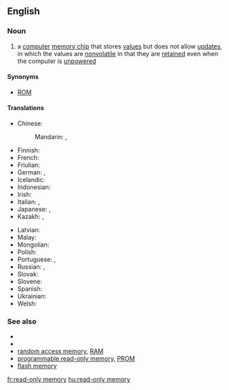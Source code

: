==English==

===Noun===
{{en-noun|head=[[read-only]] [[memory]]|-}}

# {{context|computing|lang=en}} a [[computer]] [[memory chip]] that stores [[value]]s but does not allow [[update]]s, in which the values are [[nonvolatile]] in that they are [[retain]]ed even when the computer is [[unpowered]]

====Synonyms====
* [[ROM]]

====Translations====
{{trans-top|memory chip that stores values but doesn't allow updates}}
* Chinese:
*: Mandarin: {{qualifier|ROC}} {{t|cmn|唯讀記憶體|tr=wéi dú jìyì tǐ|sc=Hani}}, {{qualifier|PRC}} {{t|cmn|只读内存|tr=zhǐ dú nèicún|sc=Hani}}
* Finnish: {{t+|fi|lukumuisti}}
* French: {{t+|fr|mémoire morte|f}}
* Friulian: {{tø|fur|memorie di sole leture|f}}
* German: {{t-|de|Festwertspeicher|m}}, {{t-|de|Nur-Lese-Speicher|m}}
* Icelandic: {{t-|is|lesminni|n}}
* Indonesian: {{t-|id|memori hanya baca}}
* Irish: {{t-|ga|cuimhne inléite amháin|f}}
* Italian: {{t-|it|memoria a sola lettura|f}}, {{t-|it|memoria ROM|f}}
* Japanese: {{t-|ja|読み出し専用メモリ|tr=yomidashi sen'yō memori|sc=Jpan}}, {{t-|ja|ROM|tr=ロム, romu|sc=Jpan}}
* Kazakh: {{t|kk|тұрақты жадтау құрылғысы|tr=turaqtı jadtaw qurılğısı|sc=Cyrl}}, {{t|kk|ТЖҚ|sc=Cyrl}}
{{trans-mid}}
* Latvian: {{t-|lv|lasāmatmiņa|f}}
* Malay: {{t-|ms|ingatan baca sahaja}}
* Mongolian: {{t-|mn|тогтмол санах ой|tr=togtmol sanah oj|sc=Cyrl}}
* Polish: {{t-|pl|pamięć tylko do odczytu|f}}
* Portuguese: {{t-|pt|memória somente de leitura|f}}, {{t-|pt|memória ROM|f}}
* Russian: {{t-|ru|постоянное запоминающее устройство|n|tr=postojannoje zapominajuščeje ustrojstvo|sc=Cyrl}}, {{t+|ru|ПЗУ|n|sc=Cyrl}}
* Slovak: {{t-|sk|permanentná pamäť|f}}
* Slovene: {{t-|sl|brálni pomnílnik|m}}
* Spanish: {{t-|es|memoria de solo lectura|f}}
* Ukrainian: {{t-|uk|постійний запам'ятовувач|m|tr=postijnyj zapamʺjatovuvač|sc=Cyrl}}
* Welsh: {{t-|cy|cof darllen yn unig|m}}
{{trans-bottom}}

===See also===
* {{pedia}}
* {{pedia|Filesystem permissions}}
* [[random access memory]], [[RAM]]
* [[programmable read-only memory]], [[PROM]]
* [[flash memory]]
[[fr:read-only memory]]
[[hu:read-only memory]]